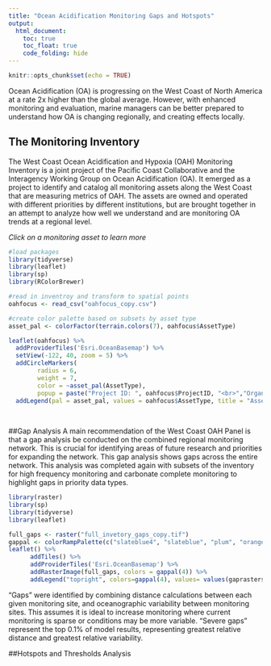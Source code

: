 ```yaml
---
title: "Ocean Acidification Monitoring Gaps and Hotspots"
output: 
  html_document:
    toc: true
    toc_float: true
    code_folding: hide
---
```


```r
knitr::opts_chunk$set(echo = TRUE)
```

Ocean Acidification (OA) is progressing on the West Coast of North America at a rate 2x higher than the global average. However, with enhanced monitoring and evaluation, marine managers can be better prepared to understand how OA is changing regionally, and creating effects locally.

## The Monitoring Inventory
The West Coast Ocean Acidification and Hypoxia (OAH) Monitoring Inventory is a joint project of the Pacific Coast Collaborative and the Interagency Working Group on Ocean Acidification (OA). It emerged as a project to identify and catalog all monitoring assets along the West Coast that are measuring metrics of OAH. The assets are owned and operated with different priorities by different institutions, but are brought together in an attempt to analyze how well we understand and are monitoring OA trends at a regional level.

*Click on a monitoring asset to learn more*
```r
#load packages
library(tidyverse)
library(leaflet)
library(sp)
library(RColorBrewer)

#read in inventroy and transform to spatial points
oahfocus <- read_csv("oahfocus_copy.csv")

#create color palette based on subsets by asset type
asset_pal <- colorFactor(terrain.colors(7), oahfocus$AssetType)

leaflet(oahfocus) %>%
  addProviderTiles('Esri.OceanBasemap') %>% 
  setView(-122, 40, zoom = 5) %>% 
  addCircleMarkers(
        radius = 6, 
        weight = 7,
        color = ~asset_pal(AssetType), 
        popup = paste("Project ID: ", oahfocus$ProjectID, "<br>","Organization: ", oahfocus$Orgnztion, "<br>"), stroke=FALSE, fillOpacity = 0.5) %>% 
  addLegend(pal = asset_pal, values = oahfocus$AssetType, title = "Asset Type", opacity = 1)
  
  
```
  
  
##Gap Analysis
A main recommendation of the West Coast OAH Panel is that a gap analysis be conducted on the combined regional monitoring network. This is crucial for identifying areas of future research and priorities for expanding the network. This gap analysis shows gaps across the entire network. This analysis was completed again with subsets of the inventory for high frequency monitoring and carbonate complete monitoring to highlight gaps in priority data types.
```r
library(raster)
library(sp)
library(tidyverse)
library(leaflet)

full_gaps <- raster("full_invetory_gaps_copy.tif")
gappal <- colorRampPalette(c("slateblue4", "slateblue", "plum", "orangered2"))
leaflet() %>% 
      addTiles() %>%
      addProviderTiles('Esri.OceanBasemap') %>% 
      addRasterImage(full_gaps, colors = gappal(4)) %>% 
      addLegend("topright", colors=gappal(4), values= values(gaprasters), labels = c("Sufficient Data", "Low Priority Gaps", "High Priority Gaps", "Severe Gaps"), title = "Severity of Gap")
```
"Gaps" were identified by combining distance calculations between each given monitoring site, and oceanographic variability between monitoring sites. This assumes it is ideal to increase monitoring where current monitoring is sparse or conditions may be more variable. "Severe gaps" represent the top 0.1% of model results, representing greatest relative distance and greatest relative variability.
  
  
##Hotspots and Thresholds Analysis
